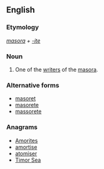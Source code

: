 ==English==

===Etymology===
''[[masora]] + [[-ite]]''

===Noun===
{{en-noun|masorites}}

# One of the [[writer]]s of the [[masora]].

===Alternative forms===
* [[masoret]]
* [[masorete]]
* [[massorete]]

===Anagrams===
* [[Amorites#English|Amorites]]
* [[amortise#English|amortise]]
* [[atomiser#English|atomiser]]
* [[Timor Sea#English|Timor Sea]]